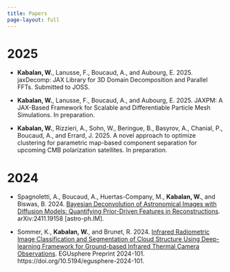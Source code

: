 ```yaml
---
title: Papers
page-layout: full
---
```



# 2025

- **Kabalan, W.**, Lanusse, F., Boucaud, A., and Aubourg, E. 2025. jaxDecomp: JAX Library for 3D Domain Decomposition and Parallel FFTs. Submitted to JOSS.

- **Kabalan, W.**, Lanusse, F., Boucaud, A., and Aubourg, E. 2025. JAXPM: A JAX-Based Framework for Scalable and Differentiable Particle Mesh Simulations. In preparation.

- **Kabalan, W.**, Rizzieri, A., Sohn, W., Beringue, B., Basyrov, A., Chanial, P., Boucaud, A., and Errard, J. 2025. A novel approach to optimize clustering for parametric map-based component separation for upcoming CMB polarization satellites. In preparation.

# 2024

- Spagnoletti, A., Boucaud, A., Huertas-Company, M., **Kabalan, W.**, and Biswas, B. 2024. [Bayesian Deconvolution of Astronomical Images with Diffusion Models: Quantifying Prior-Driven Features in Reconstructions](https://arxiv.org/abs/2411.19158). arXiv:2411.19158 [astro-ph.IM].

- Sommer, K., **Kabalan, W.**, and Brunet, R. 2024. [Infrared Radiometric Image Classification and Segmentation of Cloud Structure Using Deep-learning Framework for Ground-based Infrared Thermal Camera Observations](https://egusphere.copernicus.org/preprints/2024/egusphere-2024-101/). EGUsphere Preprint 2024-101. https://doi.org/10.5194/egusphere-2024-101.
